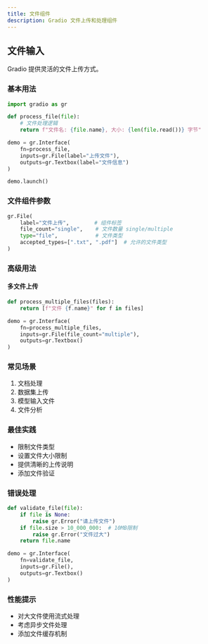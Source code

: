 ```yaml
---
title: 文件组件
description: Gradio 文件上传和处理组件
---
```


## 文件输入

Gradio 提供灵活的文件上传方式。

### 基本用法

```python
import gradio as gr

def process_file(file):
    # 文件处理逻辑
    return f"文件名: {file.name}, 大小: {len(file.read())} 字节"

demo = gr.Interface(
    fn=process_file,
    inputs=gr.File(label="上传文件"),
    outputs=gr.Textbox(label="文件信息")
)

demo.launch()
```

### 文件组件参数

```python
gr.File(
    label="文件上传",        # 组件标签
    file_count="single",    # 文件数量 single/multiple
    type="file",            # 文件类型
    accepted_types=[".txt", ".pdf"]  # 允许的文件类型
)
```

### 高级用法

#### 多文件上传

```python
def process_multiple_files(files):
    return [f"文件 {f.name}" for f in files]

demo = gr.Interface(
    fn=process_multiple_files,
    inputs=gr.File(file_count="multiple"),
    outputs=gr.Textbox()
)
```

### 常见场景

1. 文档处理
2. 数据集上传
3. 模型输入文件
4. 文件分析

### 最佳实践

- 限制文件类型
- 设置文件大小限制
- 提供清晰的上传说明
- 添加文件验证

### 错误处理

```python
def validate_file(file):
    if file is None:
        raise gr.Error("请上传文件")
    if file.size > 10_000_000:  # 10MB限制
        raise gr.Error("文件过大")
    return file.name

demo = gr.Interface(
    fn=validate_file,
    inputs=gr.File(),
    outputs=gr.Textbox()
)
```

### 性能提示

- 对大文件使用流式处理
- 考虑异步文件处理
- 添加文件缓存机制 